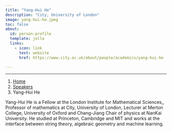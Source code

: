 ```yaml
---
title: "Yang-Hui He"
description: "City, University of London"
image: yang-hui-he.jpeg
toc: false
about:
  id: person-profile
  template: jolla
  links:
    - icon: link
      text: website
      href: https://www.city.ac.uk/about/people/academics/yang-hui-he

---
```

---

```{=html}
<nav aria-label="breadcrumb">
  <ol class="breadcrumb">
    <li class="breadcrumb-item"><a href="../../index.html">Home</a></li>
    <li class="breadcrumb-item"><a href="../../speaker.html">Speakers</a></li>
    <li class="breadcrumb-item active">Yang-Hui He</li>

  </ol>
</nav>
```

:::{#person-profile}
:::

Yang-Hui He is a Fellow at the London Institute for Mathematical Sciences,, Professor of mathematics at City, University of London, Lecturer at Merton College, University of Oxford and Chang-Jiang Chair of physics at NanKai University. He studied at Princeton, Cambridge and MIT and works at the interface between string theory, algebraic geometry and machine learning.




